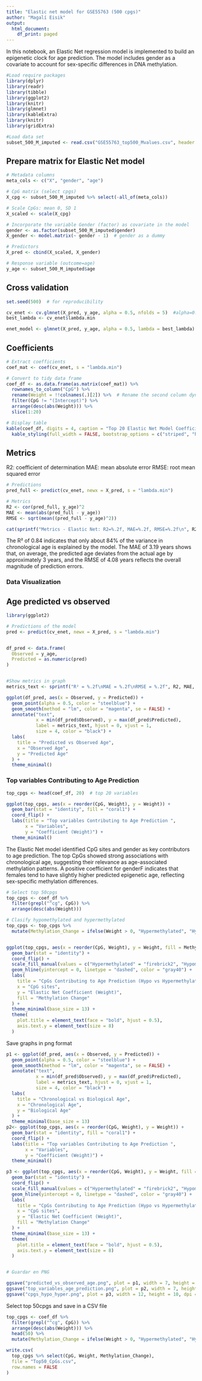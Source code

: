 ---
title: "Elastic net model for GSE55763 (500 cpgs)"
author: "Magalí Eisik"
output:
  html_document:
    df_print: paged
---

In this notebook, an Elastic Net regression model is implemented to build an epigenetic clock for age prediction. The model includes gender as a covariate to account for sex-specific differences in DNA methylation.

```{r message=FALSE,warning=FALSE}
#Load require packages
library(dplyr)    
library(readr) 
library(tibble)
library(ggplot2)  
library(knitr)    
library(glmnet)
library(kableExtra)
library(knitr)
library(gridExtra)

```

```{r}
#Load data set
subset_500_M_imputed <- read.csv("GSE55763_top500_Mvalues.csv", header = TRUE, stringsAsFactors = FALSE)
```

## Prepare matrix for Elastic Net model

```{r}
# Metadata columns
meta_cols <- c("X", "gender", "age")

# CpG matrix (select cpgs)
X_cpg <- subset_500_M_imputed %>% select(-all_of(meta_cols))

# Scale CpGs: mean 0, SD 1
X_scaled <- scale(X_cpg)

# Incorporate the variable Gender (factor) as covariate in the model
gender <- as.factor(subset_500_M_imputed$gender)
X_gender <- model.matrix(~ gender - 1)  # gender as a dummy 

# Predictors
X_pred <- cbind(X_scaled, X_gender)

# Response variable (outcome=age)
y_age <- subset_500_M_imputed$age
```

## Cross validation

```{r}
set.seed(500)  # for reproducibility

cv_enet <- cv.glmnet(X_pred, y_age, alpha = 0.5, nfolds = 5)  #alpha=0.5, folds=5
best_lambda <- cv_enet$lambda.min

enet_model <- glmnet(X_pred, y_age, alpha = 0.5, lambda = best_lambda)
```

## Coefficients

```{r}
# Extract coefficients
coef_mat <- coef(cv_enet, s = "lambda.min")

# Convert to tidy data frame
coef_df <- as.data.frame(as.matrix(coef_mat)) %>%
  rownames_to_column("CpG") %>%
  rename(Weight = !!colnames(.)[2]) %>%  # Rename the second column dynamically
  filter(CpG != "(Intercept)") %>%
  arrange(desc(abs(Weight))) %>%
  slice(1:20)

# Display table 
kable(coef_df, digits = 4, caption = "Top 20 Elastic Net Model Coefficients") %>%
  kable_styling(full_width = FALSE, bootstrap_options = c("striped", "hover"))
```

## Metrics

R2: coefficient of determination MAE: mean absolute error RMSE: root mean squared error

```{r}
# Predictions
pred_full <- predict(cv_enet, newx = X_pred, s = "lambda.min")

# Metrics
R2 <- cor(pred_full, y_age)^2
MAE <- mean(abs(pred_full - y_age))
RMSE <- sqrt(mean((pred_full - y_age)^2))

cat(sprintf("Metrics - Elastic Net: R2=%.2f, MAE=%.2f, RMSE=%.2f\n", R2, MAE, RMSE))
```

The R² of 0.84 indicates that only about 84% of the variance in chronological age is explained by the model. The MAE of 3.19 years shows that, on average, the predicted age deviates from the actual age by approximately 3 years, and the RMSE of 4.08 years reflects the overall magnitude of prediction errors.

### Data Visualization

## Age predicted vs observed

```{r message=FALSE, warning=FALSE}
library(ggplot2)

# Predictions of the model
pred <- predict(cv_enet, newx = X_pred, s = "lambda.min")


df_pred <- data.frame(
  Observed = y_age,
  Predicted = as.numeric(pred)
)


#Show metrics in graph
metrics_text <- sprintf("R² = %.2f\nMAE = %.2f\nRMSE = %.2f", R2, MAE, RMSE)

ggplot(df_pred, aes(x = Observed, y = Predicted)) +
  geom_point(alpha = 0.5, color = "steelblue") +
  geom_smooth(method = "lm", color = "magenta", se = FALSE) +
  annotate("text",
           x = min(df_pred$Observed), y = max(df_pred$Predicted),
           label = metrics_text, hjust = 0, vjust = 1,
           size = 4, color = "black") +
  labs(
    title = "Predicted vs Observed Age",
    x = "Observed Age",
    y = "Predicted Age"
  ) +
  theme_minimal()
```

### Top variables Contributing to Age Prediction

```{r}
top_cpgs <- head(coef_df, 20)  # top 20 variables

ggplot(top_cpgs, aes(x = reorder(CpG, Weight), y = Weight)) +
  geom_bar(stat = "identity", fill = "coral1") +
  coord_flip() +
  labs(title = "Top variables Contributing to Age Prediction ",
       x = "Variables",
       y = "Coefficient (Weight)") +
  theme_minimal()

```

The Elastic Net model identified CpG sites and gender as key contributors to age prediction. The top CpGs showed strong associations with chronological age, suggesting their relevance as age-associated methylation patterns. A positive coefficient for genderF indicates that females tend to have slightly higher predicted epigenetic age, reflecting sex-specific methylation differences.



```{r}
# Select top 50cpgs
top_cpgs <- coef_df %>%
  filter(grepl("^cg", CpG)) %>%
  arrange(desc(abs(Weight))) 

# Clasify hypomethylated and hypermethylated
top_cpgs <- top_cpgs %>%
  mutate(Methylation_Change = ifelse(Weight > 0, "Hypermethylated", "Hypomethylated"))


ggplot(top_cpgs, aes(x = reorder(CpG, Weight), y = Weight, fill = Methylation_Change)) +
  geom_bar(stat = "identity") +
  coord_flip() +
  scale_fill_manual(values = c("Hypermethylated" = "firebrick2", "Hypomethylated" = "steelblue")) +
  geom_hline(yintercept = 0, linetype = "dashed", color = "gray40") +
  labs(
    title = "CpGs Contributing to Age Prediction (Hypo vs Hypermethylated)",
    x = "CpG sites",
    y = "Elastic Net Coefficient (Weight)",
    fill = "Methylation Change"
  ) +
  theme_minimal(base_size = 13) +
  theme(
    plot.title = element_text(face = "bold", hjust = 0.5),
    axis.text.y = element_text(size = 8)
  )
```

Save graphs in png format

```{r, message=FALSE, warning=FALSE}

p1 <- ggplot(df_pred, aes(x = Observed, y = Predicted)) +
  geom_point(alpha = 0.5, color = "steelblue") +
  geom_smooth(method = "lm", color = "magenta", se = FALSE) +
  annotate("text",
           x = min(df_pred$Observed), y = max(df_pred$Predicted),
           label = metrics_text, hjust = 0, vjust = 1,
           size = 4, color = "black") +
  labs(
    title = "Chronological vs Biological Age",
    x = "Chronological Age",    
    y = "Biological Age"        
  ) +
  theme_minimal(base_size = 13)
p2<- ggplot(top_cpgs, aes(x = reorder(CpG, Weight), y = Weight)) +
  geom_bar(stat = "identity", fill = "coral1") +
  coord_flip() +
  labs(title = "Top variables Contributing to Age Prediction ",
       x = "Variables",
       y = "Coefficient (Weight)") +
  theme_minimal()

p3 <- ggplot(top_cpgs, aes(x = reorder(CpG, Weight), y = Weight, fill = Methylation_Change)) +
  geom_bar(stat = "identity") +
  coord_flip() +
  scale_fill_manual(values = c("Hypermethylated" = "firebrick2", "Hypomethylated" = "steelblue")) +
  geom_hline(yintercept = 0, linetype = "dashed", color = "gray40") +
  labs(
    title = "CpGs Contributing to Age Prediction (Hypo vs Hypermethylated)",
    x = "CpG sites",
    y = "Elastic Net Coefficient (Weight)",
    fill = "Methylation Change"
  ) +
  theme_minimal(base_size = 13) +
  theme(
    plot.title = element_text(face = "bold", hjust = 0.5),
    axis.text.y = element_text(size = 8)
  )


# Guardar en PNG

ggsave("predicted_vs_observed_age.png", plot = p1, width = 7, height = 5, dpi = 300)
ggsave("top_variables_age_prediction.png", plot = p2, width = 7, height = 5, dpi = 300)
ggsave("cpgs_hypo_hyper.png", plot = p3, width = 12, height = 10, dpi = 150)


```




Select top 50cpgs and save in a CSV file


```{r}
top_cpgs <- coef_df %>%
  filter(grepl("^cg", CpG)) %>%      
  arrange(desc(abs(Weight))) %>%
  head(50) %>%
  mutate(Methylation_Change = ifelse(Weight > 0, "Hypermethylated", "Hypomethylated"))

write.csv(
  top_cpgs %>% select(CpG, Weight, Methylation_Change), 
  file = "Top50_CpGs.csv",  
  row.names = FALSE         
)
```




